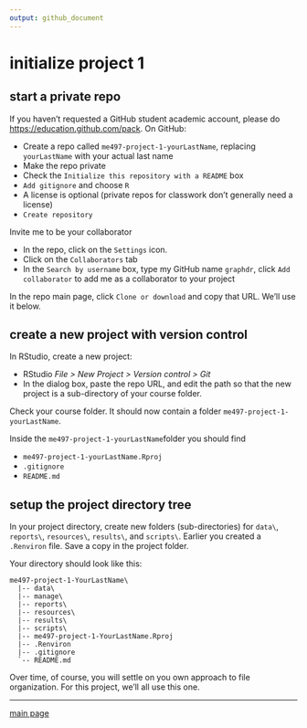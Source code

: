```yaml
---
output: github_document
---
```


# initialize project 1

## start a private repo

If you haven't requested a GitHub student academic account, please do [https://education.github.com/pack](https://education.github.com/pack). On GitHub: 

- Create a repo called `me497-project-1-yourLastName`, replacing `yourLastName` with your actual last name 
- Make the repo private 
- Check the `Initialize this repository with a README` box 
- `Add gitignore` and choose `R` 
- A license is optional (private repos for classwork don't generally need a license) 
- `Create repository`

Invite me to be your collaborator 

- In the repo, click on the `Settings` icon. 
- Click on the `Collaborators` tab 
- In the `Search by username` box, type my GitHub name `graphdr`, click `Add collaborator` to add me as a collaborator to your project 


In the repo main page, click `Clone or download` and copy that URL. We'll use it below.  


## create a new project with version control 
  
In RStudio, create a new project: 

- RStudio *File > New Project > Version control > Git* 
- In the dialog  box, paste the repo URL, and edit the path so that the new project is a sub-directory of your course folder. 

Check your course folder. It should now contain a folder `me497-project-1-yourLastName`. 

Inside the `me497-project-1-yourLastName`folder you should find 

- `me497-project-1-yourLastName.Rproj`  
- `.gitignore`   
- `README.md`  

## setup the project directory tree

In your project directory, create new folders (sub-directories) for `data\`, `reports\`, `resources\`, `results\`, and `scripts\`. Earlier you created a `.Renviron` file. Save a copy  in the project folder. 


Your directory should look like this: 

```
me497-project-1-YourLastName\
  |-- data\
  |-- manage\
  |-- reports\
  |-- resources\
  |-- results\
  |-- scripts\
  |-- me497-project-1-YourLastName.Rproj
  |-- .Renviron
  |-- .gitignore
  `-- README.md
```


Over time, of course, you will settle on you own approach to file organization. For this project, we'll all use this one. 






---

[main page](../README.md)




